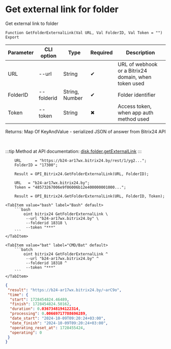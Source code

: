 ﻿---
sidebar_position: 6
---


# Get external link for folder
 Get external link to folder



`Function GetFolderExternalLink(Val URL, Val FolderID, Val Token = "") Export`

  | Parameter | CLI option | Type | Required | Description |
  |-|-|-|-|-|
  | URL | --url | String | &#x2714; | URL of webhook or a Bitrix24 domain, when token used |
  | FolderID | --folderid | String, Number | &#x2714; | Folder identifier |
  | Token | --token | String | &#x2716; | Access token, when app auth method used |

  
  Returns:  Map Of KeyAndValue - serialized JSON of answer from Bitrix24 API

<br/>

:::tip
Method at API documentation: [disk.folder.getExternalLink](https://dev.1c-bitrix.ru/rest_help/disk/folder/disk_folder_getexternallink.php)
:::
<br/>


```bsl title="1C:Enterprise/OneScript code example"
    URL      = "https://b24-ar17wx.bitrix24.by/rest/1/yg2...";
    FolderID = "17300";

    Result = OPI_Bitrix24.GetFolderExternalLink(URL, FolderID);

    URL   = "b24-ar17wx.bitrix24.by";
    Token = "48573267006e9f06006b12e400000001000...";

    Result = OPI_Bitrix24.GetFolderExternalLink(URL, FolderID, Token);
```
 

 <Tabs>
  
    <TabItem value="bash" label="Bash" default>
        ```bash
            oint bitrix24 GetFolderExternalLink \
             --url "b24-ar17wx.bitrix24.by" \
             --folderid 18318 \
             --token "***"
        ```
    </TabItem>
  
    <TabItem value="bat" label="CMD/Bat" default>
        ```batch
            oint bitrix24 GetFolderExternalLink ^
             --url "b24-ar17wx.bitrix24.by" ^
             --folderid 18318 ^
             --token "***"
        ```
    </TabItem>
</Tabs>


```json title="Result"
{
 "result": "https://b24-ar17wx.bitrix24.by/~arC9o",
 "time": {
  "start": 1728454824.46489,
  "finish": 1728454824.50162,
  "duration": 0.0367348194122314,
  "processing": 0.00669717788696289,
  "date_start": "2024-10-09T09:20:24+03:00",
  "date_finish": "2024-10-09T09:20:24+03:00",
  "operating_reset_at": 1728455424,
  "operating": 0
 }
}
```
